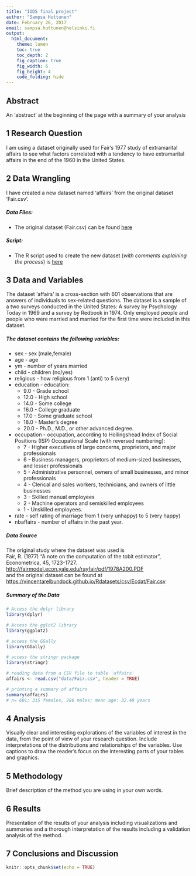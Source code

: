 ```yaml
---
title: "IODS final project"
author: "Sampsa Huttunen"
date: February 26, 2017
email: sampsa.huttunen@helsinki.fi
output:
  html_document:
    theme: lumen
    toc: true
    toc_depth: 2
    fig_caption: true
    fig_width: 6
    fig_height: 4
    code_folding: hide
---
```


## Abstract

An 'abstract' at the beginning of the page with a summary of your analysis  

## 1 Research Question

I am using a dataset originally used for Fair's 1977 study of extramarital affairs to see what factors correlated with a tendency to have extramarital affairs in the end of the 1960 in the United States. 

## 2 Data Wrangling

I have created a new dataset named 'affairs' from the original dataset 'Fair.csv'.

##### Data Files:  
* The original dataset (Fair.csv) can be found [here](https://vincentarelbundock.github.io/Rdatasets/csv/Ecdat/Fair.csv)  

##### Script:  
* The R script used to create the new dataset (*with comments explaining the process*) is  [here](https://github.com/huttusam/IODS-final/blob/master/final-assignment.R)

## 3 Data and Variables

The dataset 'affairs' is a cross-section with 601 observations that are answers of individuals to sex-related questions. The dataset is a sample of a two surveys conducted in the United States: A survey by Psychology Today in 1969 and a survey by Redbook in 1974. Only employed people and people who were married and married for the first time were included in this dataset.

##### The dataset contains the following variables:  
* sex - sex (male,female)  
* age - age  
* ym - number of years married
* child - children (no/yes) 
* religious - how religious from 1 (anti) to 5 (very)
* education - education:
  + 9.0 - Grade school  
  + 12.0 - High school
  + 14.0 - Some college
  + 16.0 - College graduate
  + 17.0 - Some graduate school
  + 18.0 - Master's degree
  + 20.0 - Ph.D., M.D., or other advanced degree.
* occupation - occupation, according to Hollingshead Index of Social Positions (ISP) Occupational Scale (with reversed numbering):
  + 7 - Higher executives of large concerns, proprietors, and major professionals  
  + 6 - Business managers, proprietors of medium-sized businesses, and lesser professionals  
  + 5 - Administrative personnel, owners of small businesses, and minor professionals
  + 4 - Clerical and sales workers, technicians, and owners of little businesses
  + 3 - Skilled manual employees
  + 2 - Machine operators and semiskilled employees
  + 1 - Unskilled employees.

* rate - self rating of marriage from 1 (very unhappy) to 5 (very happy)
* nbaffairs - number of affairs in the past year.

##### Data Source
The original study where the dataset was used is  
Fair, R. (1977) "A note on the computation of the tobit estimator", Econometrica, 45, 1723-1727.  
[http://fairmodel.econ.yale.edu/rayfair/pdf/1978A200.PDF](http://fairmodel.econ.yale.edu/rayfair/pdf/1978A200.PDF)  
and the original dataset can be found at   [https://vincentarelbundock.github.io/Rdatasets/csv/Ecdat/Fair.csv](https://vincentarelbundock.github.io/Rdatasets/csv/Ecdat/Fair.csv)  

##### Summary of the Data

```r
# Access the dplyr library
library(dplyr)

# Access the gglot2 library
library(ggplot2)

# access the GGally
library(GGally)

# access the stringr package
library(stringr)

# reading data from a CSV file to table 'affairs'
affairs <- read.csv("data/Fair.csv", header = TRUE)

# printing a summary of affairs
summary(affairs)
# n= 601; 315 females, 286 males; mean age: 32.48 years
```

## 4 Analysis

Visually clear and interesting explorations of the variables of interest in the data, from the point of view of your research question. Include interpretations of the distributions and relationships of the variables. Use captions to draw the reader's focus on the interesting parts of your tables and graphics.  

## 5 Methodology

Brief description of the method you are using in your own words.  

## 6 Results

Presentation of the results of your analysis including visualizations and summaries and a thorough interpretation of the results including a validation analysis of the method.  

## 7 Conclusions and Discussion



```r
knitr::opts_chunk$set(echo = TRUE)
```
